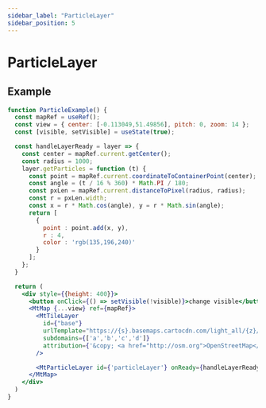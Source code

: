 ```yaml
---
sidebar_label: "ParticleLayer"
sidebar_position: 5
---
```


# ParticleLayer

## Example

```jsx live=true
function ParticleExample() {
  const mapRef = useRef();
  const view = { center: [-0.113049,51.49856], pitch: 0, zoom: 14 };
  const [visible, setVisible] = useState(true);

  const handleLayerReady = layer => {
    const center = mapRef.current.getCenter();
    const radius = 1000;
    layer.getParticles = function (t) {
      const point = mapRef.current.coordinateToContainerPoint(center);
      const angle = (t / 16 % 360) * Math.PI / 180;
      const pxLen = mapRef.current.distanceToPixel(radius, radius);
      const r = pxLen.width;
      const x = r * Math.cos(angle), y = r * Math.sin(angle);
      return [
        {
          point : point.add(x, y),
          r : 4,
          color : 'rgb(135,196,240)'
        }
      ];
    };
  }

  return (
    <div style={{height: 400}}>
      <button onClick={() => setVisible(!visible)}>change visible</button>
      <MtMap {...view} ref={mapRef}>
        <MtTileLayer
          id={"base"}
          urlTemplate="https://{s}.basemaps.cartocdn.com/light_all/{z}/{x}/{y}.png"
          subdomains={['a','b','c','d']}
          attribution={'&copy; <a href="http://osm.org">OpenStreetMap</a> contributors, &copy; <a href="https://carto.com/">CARTO</a>'}
        />

        <MtParticleLayer id={'particleLayer'} onReady={handleLayerReady} visible={visible} />
      </MtMap>
    </div>
  )
}

```
